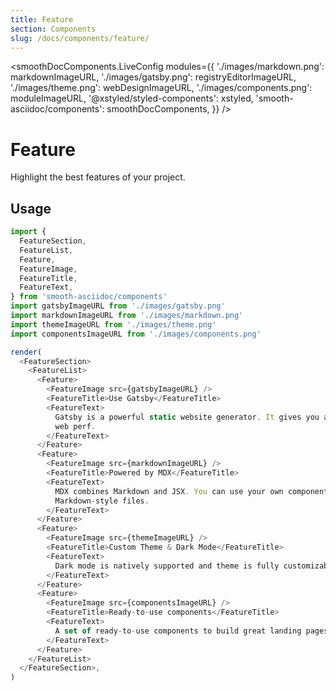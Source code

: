 ```yaml
---
title: Feature
section: Components
slug: /docs/components/feature/
---
```



<smoothDocComponents.LiveConfig
  modules={{
    './images/markdown.png': markdownImageURL,
    './images/gatsby.png': registryEditorImageURL,
    './images/theme.png': webDesignImageURL,
    './images/components.png': moduleImageURL,
    '@xstyled/styled-components': xstyled,
    'smooth-asciidoc/components': smoothDocComponents,
  }}
/>

# Feature

Highlight the best features of your project.

<carbon-ad />

## Usage

```js live noInline
import {
  FeatureSection,
  FeatureList,
  Feature,
  FeatureImage,
  FeatureTitle,
  FeatureText,
} from 'smooth-asciidoc/components'
import gatsbyImageURL from './images/gatsby.png'
import markdownImageURL from './images/markdown.png'
import themeImageURL from './images/theme.png'
import componentsImageURL from './images/components.png'

render(
  <FeatureSection>
    <FeatureList>
      <Feature>
        <FeatureImage src={gatsbyImageURL} />
        <FeatureTitle>Use Gatsby</FeatureTitle>
        <FeatureText>
          Gatsby is a powerful static website generator. It gives you amazing
          web perf.
        </FeatureText>
      </Feature>
      <Feature>
        <FeatureImage src={markdownImageURL} />
        <FeatureTitle>Powered by MDX</FeatureTitle>
        <FeatureText>
          MDX combines Markdown and JSX. You can use your own components in
          Markdown-style files.
        </FeatureText>
      </Feature>
      <Feature>
        <FeatureImage src={themeImageURL} />
        <FeatureTitle>Custom Theme & Dark Mode</FeatureTitle>
        <FeatureText>
          Dark mode is natively supported and theme is fully customizable!
        </FeatureText>
      </Feature>
      <Feature>
        <FeatureImage src={componentsImageURL} />
        <FeatureTitle>Ready-to-use components</FeatureTitle>
        <FeatureText>
          A set of ready-to-use components to build great landing pages.
        </FeatureText>
      </Feature>
    </FeatureList>
  </FeatureSection>,
)
```

